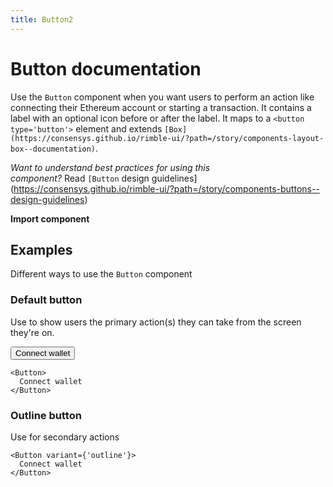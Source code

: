 ```yaml
---
title: Button2
---
```

# Button documentation

Use the `Button` component when you want users to perform an action like connecting their Ethereum account or starting a transaction. It contains a label with an optional icon before or after the label. It maps to a `<button type='button'>` element and extends `[Box](https://consensys.github.io/rimble-ui/?path=/story/components-layout-box--documentation)`.

*Want to understand best practices for using this component?* Read `[Button` design guidelines](https://consensys.github.io/rimble-ui/?path=/story/components-buttons--design-guidelines)

**Import component**


## Examples

Different ways to use the `Button` component

### Default button

Use to show users the primary action(s) they can take from the screen they're on.

<Button>
Connect wallet
</Button>

    <Button>
      Connect wallet
    </Button>

### Outline button

Use for secondary actions


    <Button variant={'outline'}>
      Connect wallet
    </Button>


